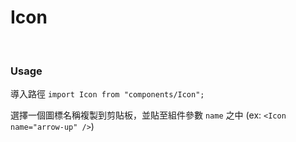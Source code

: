 
<Meta title="Icon" component={Icon} />

# Icon

<br/>

### Usage ###

導入路徑 `import Icon from "components/Icon";`

選擇一個圖標名稱複製到剪貼板，並貼至組件參數 `name` 之中 (ex: `<Icon name="arrow-up" />`)


<ArgsTable />

<IconGallery>
  <IconItem name="arrow-up">
    <Icon name="arrow-up" />
  </IconItem>
  <IconItem name="arrow-down">
    <Icon name="arrow-down" />
  </IconItem>
  <IconItem name="arrow-right">
    <Icon name="arrow-right" />
  </IconItem>
  <IconItem name="arrow-left">
    <Icon name="arrow-left" />
  </IconItem>
  <IconItem name="search">
    <Icon name="search" />
  </IconItem>
  <IconItem name="group">
    <Icon name="group" />
  </IconItem>
  <IconItem name="information">
    <Icon name="information" />
  </IconItem>
  <IconItem name="check">
    <Icon name="check" />
  </IconItem>
  <IconItem name="cross">
    <Icon name="cross" />
  </IconItem>
  <IconItem name="calendar">
    <Icon name="calendar" />
  </IconItem>
  <IconItem name="up-triangle">
    <Icon name="up-triangle" />
  </IconItem>
  <IconItem name="down-triangle">
    <Icon name="down-triangle" />
  </IconItem>
  <IconItem name="dash">
    <Icon name="dash" />
  </IconItem>
  <IconItem name="shortcut">
    <Icon name="shortcut" />
  </IconItem>
  <IconItem name="clock">
    <Icon name="clock"/>
  </IconItem>
  <IconItem name="plus">
    <Icon name="plus"/>
  </IconItem>
  <IconItem name="trash">
    <Icon name="trash"/>
  </IconItem>
  <IconItem name="watch">
    <Icon name="watch"/>
  </IconItem>
  <IconItem name="watch-filled">
    <Icon name="watch-filled"/>
  </IconItem>
  <IconItem name="bookmark">
    <Icon name="bookmark"/>
  </IconItem>
  <IconItem name="bookmark-filled">
    <Icon name="bookmark-filled"/>
  </IconItem>
  <IconItem name="bullet-list">
    <Icon name="bullet-list"/>
  </IconItem>
  <IconItem name="edit">
    <Icon name="edit"/>
  </IconItem>
  <IconItem name="warning">
    <Icon name="warning"/>
  </IconItem>
</IconGallery>
